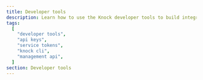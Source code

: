 ```yaml
---
title: Developer tools
description: Learn how to use the Knock developer tools to build integrations and automate workflows.
tags:
  [
    "developer tools",
    "api keys",
    "service tokens",
    "knock cli",
    "management api",
  ]
section: Developer tools
---
```


<ResponsiveThreeColumn>
  <ContentCard
    title="CLI"
    description="Work with your Knock resources right from the terminal."
    href="/developer-tools/knock-cli"
    icon={"Terminal"}
  />
  <ContentCard
    title="mAPI"
    description="A programmatic way to interact with the resources you create and manage in your Knock dashboard."
    href="/developer-tools/management-api"
    icon={"Landmark"}
  />
  <ContentCard
    title="SDKs"
    description="Integrate a complete notification engine to your product with a REST-ful API."
    href="/developer-tools/sdks"
    icon={"Package"}
  />
</ResponsiveThreeColumn>
<OverviewSectionContainer>
  <OverviewSectionHeader title="Frontend SDKs" href="/developer-tools/sdks" />
  <OverviewSectionContent gap="6" display="flex" flexDirection="column">
    <ResponsiveThreeColumn>
      <ContentCard
        title="React"
        description="Build real-time in-app notifications in React applications using our SDK."
        href="/in-app-ui/react/overview"
        icon={"React"}
      />
      <ContentCard
        title="JavaScript"
        description="Build in-app notifications for JavaScript websites and applications."
        href="/in-app-ui/javascript/overview"
        icon={"Javascript"}
      />
      <ContentCard
        title="Angular"
        description="Build real-time in-app notifications in Angular applications using our SDK."
        href="/in-app-ui/angular/overview"
        icon={"Angular"}
      />
    </ResponsiveThreeColumn>
    <ResponsiveThreeColumn>
      <ContentCard
        title="iOS"
        description="Create in-app notifications for iOS apps using our native SDK."
        href="/in-app-ui/ios/overview"
        icon={"Ios"}
      />
      <ContentCard
        title="Android"
        description="Build in-app notifications for Android applications with our native SDK."
        href="/in-app-ui/android/overview"
        icon={"Android"}
      />
      <ContentCard
        title="React Native"
        description="Create real-time in-app notifications in React Native apps using our SDK."
        href="/in-app-ui/react-native/overview"
        icon={"React"}
      />
    </ResponsiveThreeColumn>
  </OverviewSectionContent>
</OverviewSectionContainer>

<OverviewSectionContainer>
  <OverviewSectionHeader title="Developer community" />
  <OverviewSectionContent gap="6">
    <ResponsiveTwoColumn>
      <ContentCard
        title="YouTube"
        description="Watch tutorials and demos of how to build orchestrate customer and product messaging systems with Knock."
        href="https://www.youtube.com/@knocklabs"
        icon={"YoutubeColor"}
        newTab
      />
      <ContentCard
        title="Blog"
        description="Articles on how to use Knock to build integrations and automate workflows."
        href="https://knock.app/blog"
        icon={"Logo"}
        newTab
      />
    </ResponsiveTwoColumn>
  </OverviewSectionContent>
</OverviewSectionContainer>
<Box mt="24" />
